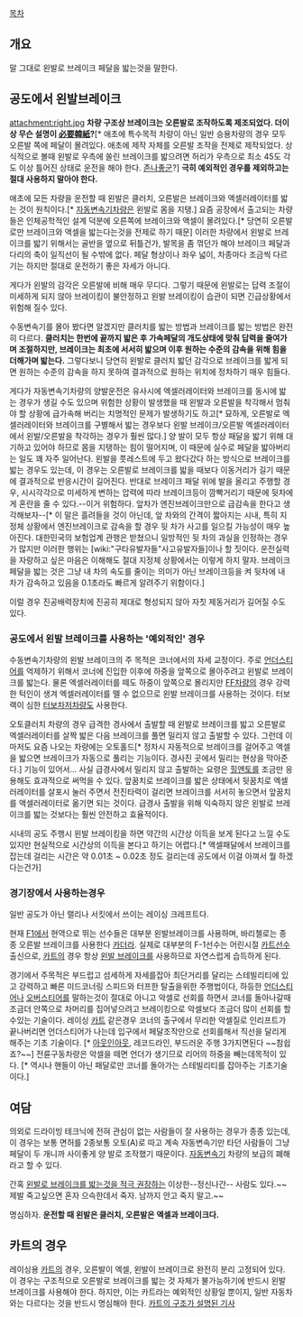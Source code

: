 [[목차]]

== 개요 ==
말 그대로 왼발로 브레이크 페달을 밟는것을 말한다.


== 공도에서 왼발브레이크 ==
attachment:right.jpg
'''차량 구조상 브레이크는 오른발로 조작하도록 제조되었다. 더이상 무슨 설명이  [[必要韓紙]]?'''[* 애초에 특수목적 차량이 아닌 일반 승용차량의 경우 모두 오른발 쪽에 페달이 몰려있다. 애초에 제작 자체를 오른발 조작을 전제로 제작되었다. 상식적으로 볼때 왼발로 우측에 쏠린 브레이크를 밟으려면 허리가 우측으로 최소 45도 각도 이상 틀어진 상태로 운전을 해야 한다. [[존나좋군]]?]
'''극히 예외적인 경우를 제외하고는 절대 사용하지 말아야 한다.'''

애초에 모든 차량을 운전할 때 왼발은 클러치, 오른발은 브레이크와 액셀러레이터를 밟는 것이 원칙이다.[* [[자동변속기]]차량은 왼발로 몸을 지탱.] 요즘 공장에서 출고되는 차량들은 인체공학적인 설계 덕분에 오른쪽에 브레이크와 액셀이 몰려있다.[* 당연히 오른발로만 브레이크와 액셀을 밟는다는것을 전제로 하기 때문] 이러한 차량에서 왼발로 브레이크를 밟기 위해서는 골반을 옆으로 뒤틀건가, 발목을 좀 꺾던가 해야 브레이크 페달과 다리의 축이 일직선이 될 수밖에 없다. 페달 형상이나 좌우 넓이, 차종마다 조금씩 다르기는 하지만 절대로 운전하기 좋은 자세가 아니다.  

게다가 왼발의 감각은 오른발에 비해 매우 무디다. 그렇기 때문에 왼발로는 답력 조절이 미세하게 되지 않아 브레이킹이 불안정하고 왼발 브레이킹이 습관이 되면 긴급상황에서 위험해 질수 있다. 

수동변속기를 몰아 봤다면 알겠지만 클러치를 밟는 방법과 브레이크를 밟는 방법은 완전히 다르다. '''클러치는 한번에 끝까지 밟은 후 가속페달의 개도상태에 맞춰 답력을 줄여가며 조절하지만, 브레이크는 최초에 서서히 밟으며 이후 원하는 수준의 감속을 위해 힘을 더해가며 밟는다.''' 그렇다보니 당연히 왼발로 클러치 밟던 감각으로 브레이크를 밟게 되면 원하는 수준의 감속을 하지 못하여 결과적으로 원하는 위치에 정차하기 매우 힘들다.

게다가 자동변속기차량의 양발운전은 유사시에 엑셀러레이터와 브레이크를 동시에 밟는 경우가 생길 수도 있으며 위험한 상황이 발생했을 때 왼발과 오른발을 착각해서 멈춰야 할 상황에 급가속해 버리는 치명적인 문제가 발생하기도 하고[* 묘하게, 오른발로 엑셀러레이터와 브레이크를 구별해서 밟는 경우보다 왼발 브레이크/오른발 엑셀러레이터에서 왼발/오른발을 착각하는 경우가 훨씬 많다.] 양 발이 모두 항상 패달을 밟기 위해 대기하고 있어야 하므로 몸을 지탱하는 힘이 떨어지며, 이 때문에 실수로 페달을 밟아버리는 일도 꽤 자주 일어난다. 왼발을 풋레스트에 두고 왔다갔다 하는 방식으로 브레이크를 밟는 경우도 있는데, 이 경우는 오른발로 브레이크를 밟을 때보다 이동거리가 길기 때문에 결과적으로 반응시간이 길어진다. 반대로 브레이크 패달 위에 발을 올리고 주행할 경우, 시시각각으로 미세하게 변하는 압력에 따라 브레이크등이 깜빡거리기 때문에 뒷차에게 혼란을 줄 수 있다.--이거 위험하다. 앞차가 엔진브레이크만으로 급감속을 한다고 생각해보자--[* 이 말은 흘려들을 것이 아닌데, 앞 차와의 간격이 짧아지는 시내, 특히 지정체 상황에서 엔진브레이크로 감속을 할 경우 뒷 차가 사고를 일으킬 가능성이 매우 높아진다. 대한민국의 보험업계 관행은 받쳤으니 일방적인 뒷 차의 과실을 인정하는 경우가 많지만 이러한 행위는 [wiki:"구타유발자들"사고유발자들]이나 할 짓이다. 운전실력을 자랑하고 싶은 마음은 이해해도 절대 지정체 상황에서는 이렇게 하지 말자. 브레이크 페달을 밟는 것은 그냥 내 차의 속도를 줄이는 의미가 아닌 브레이크등을 켜 뒷차에 내 차가 감속하고 있음을 0.1초라도 빠르게 알려주기 위함이다.] 

이럴 경우 진공배력장치에 진공히 제대로 형성되지 않아 자칫 제동거리가 길어질 수도 있다.

=== 공도에서 왼발 브레이크를 사용하는 '예외적인' 경우 ===
수동변속기차량의 왼발 브레이크의 주 목적은 코너에서의 자세 교정이다. 주로 [[언더스티어]]를 억제하기 위해서 코너에 진입한 이후에 하중을 앞쪽으로 몰아주려고 왼발로 브레이크를 밟는다. 물론 엑셀러레이터를 떼도 하중이 앞쪽으로 몰리지만 [[FF]]차량의 경우 강력한 턱인이 생겨 엑셀러레이터를 뗄 수 없으므로 왼발 브레이크를 사용하는 것이다. 터보랙이 심한 [[터보]]차저차량도 사용한다.

오토클러치 차량의 경우 급격한 경사에서 출발할 때 왼발로 브레이크를 밟고 오른발로 엑셀러레이터를 살짝 밟은 다음 브레이크를 풀면 밀리지 않고 출발할 수 있다. 그런데 이마저도 요즘 나오는 차량에는 오토홀드[* 정차시 자동적으로 브레이크를 걸어주고 액셀을 밟으면 브레이크가 자동으로 풀리는 기능이다. 경사진 곳에서 밀리는 현상을 막아준다.] 기능이 있어서...
사실 급경사에서 밀리지 않고 출발하는 요령은 [[힐앤토]]를 조금만 응용해도 효과적으로 써먹을 수 있다.
앞꿈치로 브레이크를 밟은 상태에서 뒷꿈치로 엑셀러레이터를 살포시 눌러 주면서 전진타력이 걸리면 브레이크를 서서히 놓으면서 앞꿈치를 액셀러레이터로 옮기면 되는 것이다. 급경사 출발을 위해 익숙하지 않은 왼발로 브레이크를 밟는 것보다는 훨씬 안전하고 효율적이다.

시내의 공도 주행시 왼발 브레이킹을 하면 약간의 시간상 이득을 보게 된다고 느낄 수도 있지만 현실적으로 시간상의 이득을 본다고 하기는 어렵다.[* 액셀패달에서 브레이크를 잡는데 걸리는 시간은 약 0.01초 ~ 0.02초 정도 걸리는데 공도에서 이걸 아껴서 뭘 하겠다는건가]

=== 경기장에서 사용하는경우 ===

일반 공도가 아닌 랠리나 서킷에서 쓰이는 레이싱 크레프트다.
 
현재 [[F1]]에서 현역으로 뛰는 선수들은 대부분 왼발브레이크를 사용하며, 바리첼로는 종종 오른발 브레이크를 사용한다 [[카더라]]. 실제로 대부분의 F-1선수는 어린시절 [[카트]]선수 출신으로, [[카트]]의 경우 항상 [[왼발 브레이크]]를 사용하므로 자연스럽게 습득하게 된다.

경기에서 주목적은 부드럽고 섬세하게 자세를잡아 최단거리를 달리는 스테빌리티에 있고 강력하고 빠른 미드코너링 스피드와 터프한 탈출을위한 주행법이다, 하등한 [[언더스티어]]나 [[오버스티어]]를 말하는것이 절대로 아니고 악셀로 선회를 하면서 코너를 돌아나갈때 조금더 안쪽으로 차머리를 집어넣으려고 브레이킹으로 악셀보다 조금더 많이 선회를 할수있는 기술이다. 레이싱 [[카트]] 같은경우 코너의 출구에서 무리한 악셀질로 인리프트가 끝나버리면 언더스티어가 나는데 입구에서 페달조작만으로 선회를해서 직선을 달리게 해주는 기초 기술이다. [* [[아웃인아웃]], 레코드라인, 부드러운 주행 3가지면된다 ~~참쉽죠?~~] 전륜구동차량은 악셀을 떼면 언더가 생기므로 리어의 하중을 빼는데목적이 있다. [* 역시나 핸들이 아닌 패달로만 코너를 돌아가는 스테빌리티를 잡아주는 기초기술이다.]
== 여담 ==
의외로 드라이빙 테크닉에 전혀 관심이 없는 사람들이 잘 사용하는 경우가 종종 있는데, 이 경우는 보통 면허를 2종보통 오토(A)로 따고 계속 자동변속기만 타던 사람들이  그냥 페달이 두 개니까 사이좋게 양 발로 조작했기 때문이다. [[자동변속기]] 차량의 보급의 폐해라고 할 수 있다. 

간혹 [http://blog.naver.com/murupark 왼발로 브레이크를 밟는것을 적극 권장하는] 이상한--정신나간-- 사람도 있다.~~제발 죽고싶으면 혼자 으슥한데서 죽자. 남까지 안고 죽지 말고.~~

명심하자. '''운전할 때 왼발은 클러치, 오른발은 엑셀과 브레이크다.'''
== 카트의 경우 ==
레이싱용 [[카트]]의 경우, 오른발이 엑셀, 왼발이 브레이크로 완전히 분리 고정되어 있다. 이 경우는 구조적으로 오른발로 브레이크를 밟는 것 자체가 불가능하기에 반드시 왼발 브레이크를 사용해야 한다. 하지만, 이는 카트라는 예외적인 상황일 뿐이지, 일반 자동차와는 다르다는 것을 반드시 명심해야 한다. [http://www.imorningsun.net/05_02_06_13.gif 카트의 구조가 설명된 기사]

